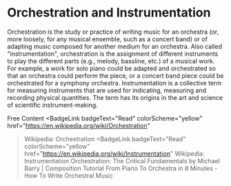 # Orchestration and Instrumentation

Orchestration is the study or practice of writing music for an orchestra (or, more loosely, for any musical ensemble, such as a concert band) or of adapting music composed for another medium for an orchestra. Also called "instrumentation", orchestration is the assignment of different instruments to play the different parts (e.g., melody, bassline, etc.) of a musical work. For example, a work for solo piano could be adapted and orchestrated so that an orchestra could perform the piece, or a concert band piece could be orchestrated for a symphony orchestra.
Instrumentation is a collective term for measuring instruments that are used for indicating, measuring and recording physical quantities. The term has its origins in the art and science of scientific instrument-making.

<ResourceGroupTitle>Free Content</ResourceGroupTitle>
<BadgeLink
  badgeText="Read"
  colorScheme="yellow"
  href="https://en.wikipedia.org/wiki/Orchestration"
>Wikipedia: Orchestration</BadgeLink>
<BadgeLink
  badgeText="Read"
  colorScheme="yellow"
  href="https://en.wikipedia.org/wiki/Instrumentation"
>Wikipedia: Instrumentation</BadgeLink>
<BadgeLink badgeText="Watch" href="https://www.youtube.com/watch?v=s0KGDB5HEw4">Orchestration: The Critical Fundamentals by Michael Barry | Composition Tutorial</BadgeLink>
<BadgeLink badgeText="Watch" href="https://www.youtube.com/watch?v=qUCGqY7R438">From Piano To Orchestra in 8 Minutes - How To Write Orchestral Music</BadgeLink>